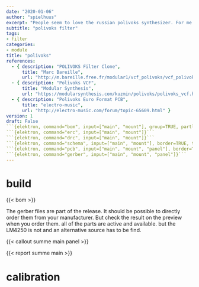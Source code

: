 ```yaml
---
date: "2020-01-06"
author: "spielhuus"
excerpt: "People seem to love the russian polivoks synthesizer. For me the most interesting thing is the filter section. It is built without any capacitors, instead it uses some weird russian opamps (KR140UD12). These are programmable opamps. With a control voltage the gain can be changed. This filter want to scream and can give percusive feedback responses, but can be well controlled. This filter is invented by Vladimir Kuzmin. It has a lowpas and bandpass sections. Instead of the original russion opamp also the western counterparts can be used (uA776, MC1776, LM4250,NTE888). Of course none of these parts is available anymore. I got some LM4250 from china. Beside the programmable opamp this filter is a very simple build. no calibration trimmers or accurate tempco stages required."
subtitle: "polivoks filter"
tags:
- filter
categories:
- module
title: "polivoks"
references: 
  - { description: "POLIVOKS Filter Clone",
      title: "Marc Bareille",
      url: "http://m.bareille.free.fr/modular1/vcf_polivoks/vcf_polivoks.htm" }
  - { description: "Polivoks VCF",
      title: "Modular Synthesis",
      url: "https://modularsynthesis.com/kuzmin/polivoks/polivoks_vcf.htm" }
  - { description: "Polivoks Euro Format PCB",
      title: "electro-music",
      url: "http://electro-music.com/forum/topic-65609.html" }
version: 1
draft: False
```{elektron, command="bom", input=["main", "mount"], group=TRUE, partlist="../../lib/partlist.yaml"}```
```{elektron, command="erc", input=["main", "mount"]}```
```{elektron, command="drc", input=["main", "mount"]}```
```{elektron, command="schema", input=["main", "mount"], border=TRUE, theme="Mono"}```
```{elektron, command="pcb", input=["main", "mount", "panel"], border=TRUE}```
```{elektron, command="gerber", input=["main", "mount", "panel"]}```
---
```


# build

{{< bom >}}

The gerber files are part of the release. It should be possible to directly order them from your manufacturer. But check the result on the preview when you order them. all of the parts are active and available. but the LM4250 is not and an alternative source has to be find.

{{< callout summe main panel >}}

{{< report summe main >}}

# calibration


